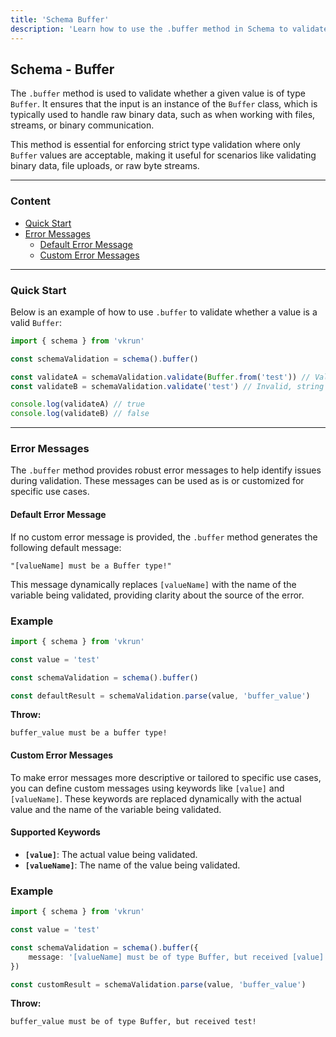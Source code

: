 ```yaml
---
title: 'Schema Buffer'
description: 'Learn how to use the .buffer method in Schema to validate Buffer values with precision and reliability.'
---
```


## Schema - Buffer

The `.buffer` method is used to validate whether a given value is of type `Buffer`. It ensures that the input is an instance of the `Buffer` class, which is typically used to handle raw binary data, such as when working with files, streams, or binary communication.

This method is essential for enforcing strict type validation where only `Buffer` values are acceptable, making it useful for scenarios like validating binary data, file uploads, or raw byte streams.

---

### Content

- [Quick Start](#quick-start)
- [Error Messages](#error-messages)
  - [Default Error Message](#default-error-message)
  - [Custom Error Messages](#custom-error-messages)

---

### Quick Start

Below is an example of how to use `.buffer` to validate whether a value is a valid `Buffer`:

```ts
import { schema } from 'vkrun'

const schemaValidation = schema().buffer()

const validateA = schemaValidation.validate(Buffer.from('test')) // Valid Buffer
const validateB = schemaValidation.validate('test') // Invalid, string is not a Buffer

console.log(validateA) // true
console.log(validateB) // false
```

---

### Error Messages

The `.buffer` method provides robust error messages to help identify issues during validation. These messages can be used as is or customized for specific use cases.

#### Default Error Message

If no custom error message is provided, the `.buffer` method generates the following default message:

```
"[valueName] must be a Buffer type!"
```

This message dynamically replaces `[valueName]` with the name of the variable being validated, providing clarity about the source of the error.

### Example

```ts
import { schema } from 'vkrun'

const value = 'test'

const schemaValidation = schema().buffer()

const defaultResult = schemaValidation.parse(value, 'buffer_value')
```

**Throw:**

```
buffer_value must be a buffer type!
```

#### Custom Error Messages

To make error messages more descriptive or tailored to specific use cases, you can define custom messages using keywords like `[value]` and `[valueName]`. These keywords are replaced dynamically with the actual value and the name of the variable being validated.

#### Supported Keywords

- **`[value]`**: The actual value being validated.
- **`[valueName]`**: The name of the value being validated.

### Example

```ts
import { schema } from 'vkrun'

const value = 'test'

const schemaValidation = schema().buffer({
	message: '[valueName] must be of type Buffer, but received [value]!',
})

const customResult = schemaValidation.parse(value, 'buffer_value')
```

**Throw:**

```
buffer_value must be of type Buffer, but received test!
```

